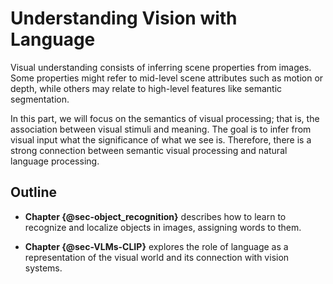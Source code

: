 # Understanding Vision with Language {#sec-understanding-vision-with-language}

Visual understanding consists of inferring scene properties from images. Some properties might refer to mid-level scene attributes such as motion or depth, while others may relate to high-level features like semantic segmentation.

In this part, we will focus on the semantics of visual processing; that is, the association between visual stimuli and meaning. The goal is to infer from visual input what the significance of what we see is. Therefore, there is a strong connection between semantic visual processing and natural language processing.

## Outline

- **Chapter {@sec-object_recognition}** describes how to learn to recognize and localize objects in images, assigning words to them.

- **Chapter {@sec-VLMs-CLIP}** explores the role of language as a representation of the visual world and its connection with vision systems.